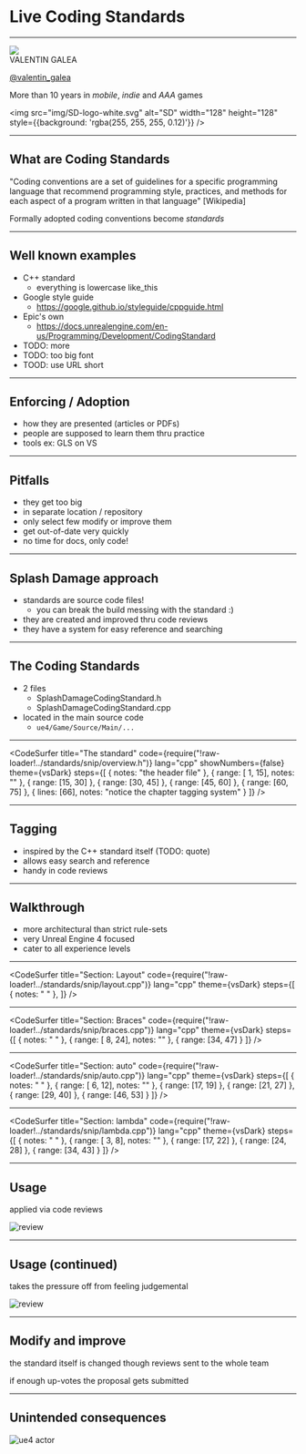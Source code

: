 
# Live Coding Standards

---

<Image src="img/banner.jpg">
<Box
  css={{
    position: 'relative',
    top: '50%',
    transform: 'translateY(-50%)',
    color: 'white'
  }}
>
  <div style={{fontSize: '2em'}}>VALENTIN GALEA</div>

  [@valentin_galea](https://twitter.com/valentin_galea)

  More than 10 years in _mobile_, _indie_ and _AAA_ games

  <img src="img/SD-logo-white.svg" alt="SD" 
    width="128" height="128"
    style={{background: 'rgba(255, 255, 255, 0.12)'}}
  />
</Box>

</Image>

---
## What are Coding Standards

"Coding conventions are a set of guidelines for a specific programming language that recommend programming style, practices, and methods for each aspect of a program written in that language" [Wikipedia]

Formally adopted coding conventions become _standards_

---
## Well known examples

- C++ standard
  * everything is lowercase like_this
- Google style guide
  - https://google.github.io/styleguide/cppguide.html
- Epic's own
  - https://docs.unrealengine.com/en-us/Programming/Development/CodingStandard
- TODO: more
- TODO: too big font
- TOOD: use URL short

---
## Enforcing / Adoption

- how they are presented (articles or PDFs)
- people are supposed to learn them thru practice
- tools ex: GLS on VS

---
## Pitfalls

- they get too big
- in separate location / repository
- only select few modify or improve them
- get out-of-date very quickly
- no time for docs, only code!

---
## Splash Damage approach

- standards are source code files!
  * you can break the build messing with the standard :)
- they are created and improved thru code reviews
- they have a system for easy reference and searching

---
## The Coding Standards

* 2 files
  * SplashDamageCodingStandard.h
  * SplashDamageCodingStandard.cpp
* located in the main source code
  * `ue4/Game/Source/Main/...`

---
<CodeSurfer
  title="The standard"
  code={require("!raw-loader!../standards/snip/overview.h")}
  lang="cpp"
  showNumbers={false}
  theme={vsDark}
  steps={[
    { notes: "the header file" },
    { range: [ 1, 15], notes: "" },
    { range: [15, 30] },
    { range: [30, 45] },
    { range: [45, 60] },
    { range: [60, 75] },
    { lines: [66], notes: "notice the chapter tagging system" }
  ]}
/>

---
## Tagging

- inspired by the C++ standard itself (TODO: quote)
- allows easy search and reference
- handy in code reviews

---
## Walkthrough

- more architectural than strict rule-sets
- very Unreal Engine 4 focused
- cater to all experience levels

---
<CodeSurfer
  title="Section: Layout"
  code={require("!raw-loader!../standards/snip/layout.cpp")}
  lang="cpp"
  theme={vsDark}
  steps={[
    { notes: " " },
  ]}
/>

---
<CodeSurfer
  title="Section: Braces"
  code={require("!raw-loader!../standards/snip/braces.cpp")}
  lang="cpp"
  theme={vsDark}
  steps={[
    { notes: " " },
    { range: [ 8, 24], notes: "" },
    { range: [34, 47] }
  ]}
/>

---
<CodeSurfer
  title="Section: auto"
  code={require("!raw-loader!../standards/snip/auto.cpp")}
  lang="cpp"
  theme={vsDark}
  steps={[
    { notes: " " },
    { range: [ 6, 12], notes: "" },
    { range: [17, 19] },
    { range: [21, 27] },
    { range: [29, 40] },
    { range: [46, 53] }
  ]}
/>

---
<CodeSurfer
  title="Section: lambda"
  code={require("!raw-loader!../standards/snip/lambda.cpp")}
  lang="cpp"
  theme={vsDark}
  steps={[
    { notes: " " },
    { range: [ 3,  8], notes: "" },
    { range: [17, 22] },
    { range: [24, 28] },
    { range: [34, 43] }
  ]}
/>

---
## Usage

applied via code reviews

![review](img/review-1.png)

---
## Usage (continued)

takes the pressure off from feeling judgemental 

![review](img/review-2.png)

---
## Modify and improve

the standard itself is changed though reviews sent to the whole team

if enough up-votes the proposal gets submitted

---
## Unintended consequences

![ue4 actor](img/coding-actor.png)
